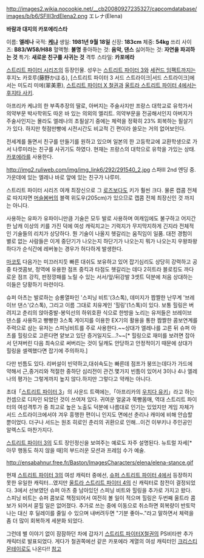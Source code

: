 http://images2.wikia.nocookie.net/__cb20080927235327/capcomdatabase/images/b/b6/SFIII3rdElena2.png
エレナ(Elena)

'''바람과 대지의 카포에리스타'''

이름: '''엘레나'''
국적: '''[[케냐]]'''
생일: '''1981년 9월 18일'''
신장: '''183cm'''
체중: '''54kg'''
쓰리 사이즈: '''B83/W58/H88'''
혈액형: '''불명'''
좋아하는 것: '''음악, 댄스'''
싫어하는 것: '''자연을 파괴하는 것'''
특기: '''새로운 친구를 사귀는 것'''
격투 스타일: '''카포에라'''

[[스트리트 파이터 시리즈]]의 등장인물. 성우는 [[스트리트 파이터 3]]와 [[스트리트 파이터 3 세컨드 임팩트|세컨드 임팩트]]까지는 후지노 카호루(藤野かほる), [스트리트 파이터 3 서드 스트라이크|서드 스트라이크]에서는 미도리 미에(翠美恵), [[스트리트 파이터 X 철권]]과 [[울트라 스트리트 파이터 4]]에서는 [[후지타 사키]].

아프리카 케냐의 한 부족추장의 딸로, 아버지는 주술사지만 프랑스 대학교로 유학가서 의약부문 박사학위도 따온 바 있는 의외의 엘리트. 의약부문을 전공해서인지 아버지가 주술사인지는 몰라도 엘레나의 초필살기 중에는 체력을 정확히 23% 회복하는 필살기가 있다. 하지만 헛점만빵에 시전시간도 비교적 긴 편이라 쓸모는 거의 없어보인다.

전세계를 돌면서 친구를 만들기를 원하고 있으며 일본의 한 고등학교에 교환학생으로 가서 나루미라는 친구를 사귀기도 하였다. 현재는 프랑스의 대학으로 유학을 가있는 상태. [[카포에라]]를 사용한다.

http://img2.ruliweb.com/img/img_link6/292/291540_2.jpg
스파III 2nd 엔딩 중. 가운데에 있는 엘레나 바로 앞에 있는 친구가 나루미.

스트리트 파이터 시리즈 여캐 최장신으로 그 [[로즈(캡콤)|로즈]]보다도 키가 훨씬 크다. 물론 캡콤 전체로 따지자면 [[머슬봄버]]의 블랙 위도우(205cm)가 있으므로 캡콤 전체 최장신인 것 까지는 아니다.

사용하는 유파가 유파이니만큼 기술은 모두 발로 사용하며 여캐임에도 불구하고 어지간한 남캐 이상의 키를 가진 덕에 여성 캐릭치고는 기럭지가 무지막지하게 긴지라 전체적인 기술들의 리치가 상당하다. 뭔 기술이 나올지 헷갈리는 움직임이 일품. 대전 경험이 별로 없는 사람들은 이게 중단기가 나오는지 하단기가 나오는지 뭐가 나오는지 우왕좌왕하다가 순식간에 레버놓는 경우가 허다하게 발생한다.

[[마코토(캡콤)|마코토]] 다음가는 미끄러지듯 빠른 대쉬도 보유하고 있어 잡기심리도 상당히 강력하고 공중 타겟콤보, 정역에 유용한 점프 중킥과 타점도 헷갈리는 데다 2히트라 블로킹도 까다로운 점프 강킥, 판정깡패를 노릴 수 있는 서서/앞/뒤강발 3셋트 덕분에 처음 상대하는 이들은 당황하기 마련이다.

슈퍼 아츠는 발로하는 승룡열파인 '스피닝 비트'(3스톡), 데미지가 짭짤한 난무계 '브레이브 댄스'(2스톡), 그리고 이름 그대로 치유계인 '힐링'(1스톡)이 있다. 보통 힐링은 버려지고 춘리의 앉아중발-봉익선의 하위호환 식으로 한방을 노리는 유저들은 브레이브 댄스를 사용하고 빵빵한 3스톡 게이지를 이용한 EX기의 활용을 통한 짭짤한 콤보연계를 주력으로 삼는 유저는 스피닝비트를 주로 사용한다.~~상대가 엘레나를 고른 뒤 슈퍼 아츠를 힐링으로 고른다면 얕보고 있단 증거일지도…?~~[* 힐링으로 재미를 보려면 잡아서 던져버린 다음 최속으로 써버리는 것이 딜캐도 안당하고 안정적이기 때문에 상대가 힐링을 셀렉했다면 잡기에 주의하자.]

다만 빈틈도 있다. 리버설이 빈약하고,대쉬속도는 빠른데 점프가 붕뜨는데다가 가드에 약해서 근,중거리와 적절한 중하단 심리전이 관건.몇가지 빈틈이 있어서 3이나 4나 엘레나의 평가는 그렇게까지 높지 않다.하지만 그렇다고 약캐는 아니다.

초대「[[스트리트 파이터 3]]」의 사운드 트랙에는,「아프리카의 [[우치다 유키]]」라고 하는 컨셉으로 디자인 되었던 것이 쓰여져 있다. 귀여운 얼굴과 쭉빵몸매, 역대 스트리트 파이터의 여성격투가 중 최고로 높은 노출도 덕분에 나름대로 인기는 있었지만 게임 자체가 서드 스트라이크에서야 겨우 흥행한 편이니 인지도 면에선 춘리나 캐미에 비해 안습할 뿐이었다. 더구나 서드는 원조 히로인 춘리의 귀환으로 인해…이건 이부키나 주인공인 알렉스도 마찬가지다.

[[스트리트 파이터 3]]의 도트 장인정신을 보여주는 예로도 자주 설명된다. 뉴트럴 자세[* 아무 행동도 하지 않을 때]의 부드러운 모션과 프레임 수가 예술.

http://ensabahnur.free.fr/Baston/ImagesCharacters/elena/elena-stance.gif

현재 [[스트리트 파이터 3]]의 여성 캐릭터 중에선, [[슈퍼 스트리트 파이터 4]]에서 등장하지 못한 유일한 캐릭터...였지만 [[울트라 스트리트 파이터 4]]의 신 캐릭터로 참전이 결정되었다. 3에서 선보였던 슈퍼 아츠 중 남아있던 스피닝 비트와 힐링을 추가로 가지고 왔다. 스피닝 비트는 슈퍼 콤보로 책정되어서 여전히 볼 일이 적으며 힐링은 두번째 울트라 콤보가 되어서 묻힐 일은 없어졌다. 추가로 쓰는 중에 이동으로 취소하면 회복량이 반토막 나는 대신 후 딜레이를 줄일 수 있으며 내버려두면 "기분 좋아~."라고 말하면서 체력을 좀 더 많이 회복하게 세분화 되었다.

그런데 별 이야기 없이 잠잠하던 차에 갑자기 [[스트리트 파이터X철권]]의 PS비타판 추가캐릭터로 발표되었다. 게다가 철권쪽에선 같은 카포에라 계열의 여성 캐릭터인 [[크리스티 몬테이로]]도 나온다!! [http://bbs2.ruliweb.daum.net/gaia/do/ruliweb/default/psp/117/read?articleId=698690&bbsId=G003&itemId=493&pageIndex=1 참고]
